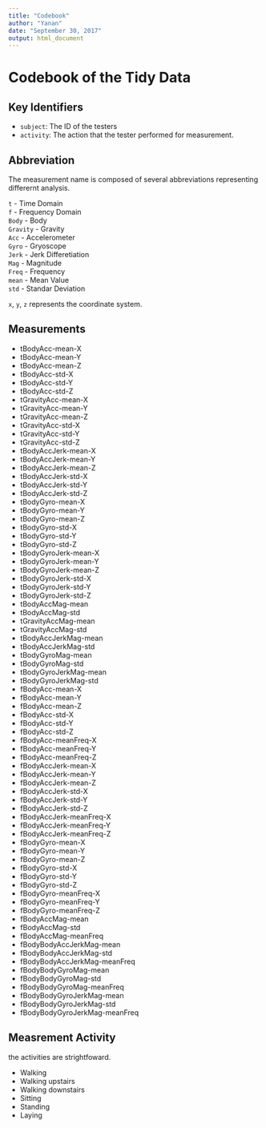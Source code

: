 ```yaml
---
title: "Codebook"
author: "Yanan"
date: "September 30, 2017"
output: html_document
---
```


# Codebook of the Tidy Data 

## Key Identifiers

* `subject`: The ID of the testers
* `activity`: The action that the tester performed for measurement.
        
## Abbreviation

The measurement name is composed of several abbreviations representing 
differernt analysis.

`t` - Time Domain  
`f` - Frequency Domain  
`Body` - Body  
`Gravity` - Gravity  
`Acc` - Accelerometer  
`Gyro` - Gryoscope  
`Jerk` - Jerk Differetiation  
`Mag` - Magnitude  
`Freq` - Frequency  
`mean` - Mean Value  
`std` - Standar Deviation  

`x`, `y`, `z` represents the coordinate system.


## Measurements
* tBodyAcc-mean-X
* tBodyAcc-mean-Y
* tBodyAcc-mean-Z
* tBodyAcc-std-X
* tBodyAcc-std-Y
* tBodyAcc-std-Z
* tGravityAcc-mean-X
* tGravityAcc-mean-Y
* tGravityAcc-mean-Z
* tGravityAcc-std-X
* tGravityAcc-std-Y
* tGravityAcc-std-Z
* tBodyAccJerk-mean-X
* tBodyAccJerk-mean-Y
* tBodyAccJerk-mean-Z
* tBodyAccJerk-std-X
* tBodyAccJerk-std-Y
* tBodyAccJerk-std-Z
* tBodyGyro-mean-X
* tBodyGyro-mean-Y
* tBodyGyro-mean-Z
* tBodyGyro-std-X
* tBodyGyro-std-Y
* tBodyGyro-std-Z
* tBodyGyroJerk-mean-X
* tBodyGyroJerk-mean-Y
* tBodyGyroJerk-mean-Z
* tBodyGyroJerk-std-X
* tBodyGyroJerk-std-Y
* tBodyGyroJerk-std-Z
* tBodyAccMag-mean
* tBodyAccMag-std
* tGravityAccMag-mean
* tGravityAccMag-std
* tBodyAccJerkMag-mean
* tBodyAccJerkMag-std
* tBodyGyroMag-mean
* tBodyGyroMag-std
* tBodyGyroJerkMag-mean
* tBodyGyroJerkMag-std
* fBodyAcc-mean-X
* fBodyAcc-mean-Y
* fBodyAcc-mean-Z
* fBodyAcc-std-X
* fBodyAcc-std-Y
* fBodyAcc-std-Z
* fBodyAcc-meanFreq-X
* fBodyAcc-meanFreq-Y
* fBodyAcc-meanFreq-Z
* fBodyAccJerk-mean-X
* fBodyAccJerk-mean-Y
* fBodyAccJerk-mean-Z
* fBodyAccJerk-std-X
* fBodyAccJerk-std-Y
* fBodyAccJerk-std-Z
* fBodyAccJerk-meanFreq-X
* fBodyAccJerk-meanFreq-Y
* fBodyAccJerk-meanFreq-Z
* fBodyGyro-mean-X
* fBodyGyro-mean-Y
* fBodyGyro-mean-Z
* fBodyGyro-std-X
* fBodyGyro-std-Y
* fBodyGyro-std-Z
* fBodyGyro-meanFreq-X
* fBodyGyro-meanFreq-Y
* fBodyGyro-meanFreq-Z
* fBodyAccMag-mean
* fBodyAccMag-std
* fBodyAccMag-meanFreq
* fBodyBodyAccJerkMag-mean
* fBodyBodyAccJerkMag-std
* fBodyBodyAccJerkMag-meanFreq
* fBodyBodyGyroMag-mean
* fBodyBodyGyroMag-std
* fBodyBodyGyroMag-meanFreq
* fBodyBodyGyroJerkMag-mean
* fBodyBodyGyroJerkMag-std
* fBodyBodyGyroJerkMag-meanFreq

## Measrement Activity

the activities are strightfoward.

* Walking
* Walking upstairs
* Walking downstairs
* Sitting
* Standing
* Laying

